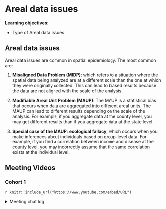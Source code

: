 # Areal data issues

**Learning objectives:**

- Type of Areal data issues


## Areal data issues

Areal data issues are common in spatial epidemiology. The most common are:


1. **Misaligned Data Problem (MIDP)**: which refers to a situation where the spatial data being analyzed are at a different scale than the one at which they were originally collected. This can lead to biased results because the data are not aligned with the scale of the analysis.

2. **Modifiable Areal Unit Problem (MAUP)**: The MAUP is a statistical bias that occurs when data are aggregated into different areal units. The MAUP can lead to different results depending on the scale of the analysis. For example, if you aggregate data at the county level, you may get different results than if you aggregate data at the state level.

3. **Special case of the MAUP**: **ecological fallacy**, which occurs when you make inferences about individuals based on group-level data. For example, if you find a correlation between income and disease at the county level, you may incorrectly assume that the same correlation exists at the individual level.



## Meeting Videos {-}

### Cohort 1 {-}

`r knitr::include_url("https://www.youtube.com/embed/URL")`

<details>
<summary> Meeting chat log </summary>

```
LOG
```
</details>
